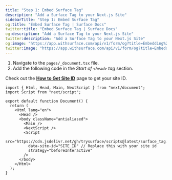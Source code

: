 ```yaml
---
title: "Step 1: Embed Surface Tag"
description: "Add a Surface Tag to your Next.js Site"
sidebarTitle: "Step 1: Embed Surface Tag"
og:title: "Embed Surface Tag | Surface Docs"
twitter:title: "Embed Surface Tag | Surface Docs"
og:description: "Add a Surface Tag to your Next.js Site"
twitter:description: "Add a Surface Tag to your Next.js Site"
og:image: "https://app.withsurface.com/api/v1/form/og?title=Embedding%20Surface%20Tag"
twitter:image: "https://app.withsurface.com/api/v1/form/og?title=Embedding%20Surface%20Tag"
---
```


1. Navigate to the `pages/_document.tsx` file.
2. Add the following code in the *Start of `<head>` tag* section.

Check out the [**How to Get Site ID**](/docs/surface-tag/installation#where-to-find-your-site-id) page to get your site ID.

```tsx
import { Html, Head, Main, NextScript } from "next/document";
import Script from "next/script";

export default function Document() {
  return (
    <Html lang="en">
      <Head />
      <body className="antialiased">
        <Main />
        <NextScript />
        <Script
          src="https://cdn.jsdelivr.net/gh/trysurface/scripts@latest/surface_tag.min.js"
          data-site-id="SITE_ID" // Replace this with your site id
          strategy="beforeInteractive"
        />
      </body>
    </Html>
  );
}
```